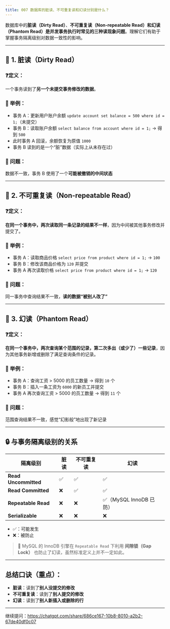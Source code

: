 ```yaml
---
title: 007 数据库的脏读、不可重复读和幻读分别是什么？
---
```


数据库中的**脏读（Dirty Read）**、**不可重复读（Non-repeatable Read）**和**幻读（Phantom Read）**是并发事务执行时常见的三种**读现象问题**。理解它们有助于掌握事务隔离级别对数据一致性的影响。

---

## 🔹 1. 脏读（Dirty Read）

### ❓定义：

一个事务读到了**另一个未提交事务修改的数据**。

### 📌 举例：

* 事务 A：更新用户账户余额 `update account set balance = 500 where id = 1;`（未提交）
* 事务 B：读取账户余额 `select balance from account where id = 1;` → 得到 `500`
* 此时事务 A 回滚，余额恢复为原值 `1000`
* 事务 B 读到的是一个“脏”数据（实际上从未存在过）

### 🚨 问题：

数据不一致，事务 B 使用了一个**可能被撤销的中间状态**

---

## 🔹 2. 不可重复读（Non-repeatable Read）

### ❓定义：

**在同一个事务中，两次读取同一条记录的结果不一样**，因为中间被其他事务修改并提交了。

### 📌 举例：

* 事务 A：读取商品价格 `select price from product where id = 1;` → `100`
* 事务 B：修改该商品价格为 `120` 并提交
* 事务 A 再次读取价格 `select price from product where id = 1;` → `120`

### 🚨 问题：

同一事务中查询结果不一致，**读的数据“被别人改了”**

---

## 🔹 3. 幻读（Phantom Read）

### ❓定义：

**在同一个事务中，两次查询某个范围的记录，第二次多出（或少了）一些记录**，因为其他事务新增或删除了满足查询条件的记录。

### 📌 举例：

* 事务 A：查询工资 > 5000 的员工数量 → 得到 `10` 个
* 事务 B：插入一条工资为 `6000` 的新员工并提交
* 事务 A 再次查询工资 > 5000 的员工数量 → 得到 `11` 个

### 🚨 问题：

范围查询结果不一致，感觉“幻影般”地出现了新记录

---

## 🔒 与事务隔离级别的关系

| 隔离级别                 | 脏读 | 不可重复读 | 幻读                 |
| -------------------- | -- | ----- | ------------------ |
| **Read Uncommitted** | ✅  | ✅     | ✅                  |
| **Read Committed**   | ❌  | ✅     | ✅                  |
| **Repeatable Read**  | ❌  | ❌     | ✅（MySQL InnoDB 已防） |
| **Serializable**     | ❌  | ❌     | ❌                  |

* ✅：可能发生
* ❌：被防止

> 📝 MySQL 的 InnoDB 引擎在 `Repeatable Read` 下利用 **间隙锁（Gap Lock）** 也防止了幻读，虽然标准定义上并不一定如此。

---

## 总结口诀（重点）：

* **脏读**：读到了**别人没提交的修改**
* **不可重复读**：读到了**别人提交的修改**
* **幻读**：读到了**别人新插入或删除的行**

---

继续提问：https://chatgpt.com/share/686ce167-10b8-8010-a2b2-67de40df0c07

